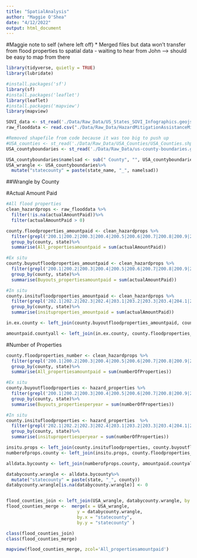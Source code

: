```yaml
---
title: "SpatialAnalysis"
author: "Maggie O'Shea"
date: "4/12/2022"
output: html_document
---
```

#Maggie note to self (where left off)
* Merged files but data won't transfer from flood properties to spatial data - waiting to hear from John --> should be easy to map from there 

```r
library(tidyverse, quietly = TRUE)
library(lubridate)

#install.packages('sf')
library(sf)
#install.packages('leaflet')
library(leaflet)
#install.packages('mapview')
library(mapview)

SOVI_data <- st_read('./Data/Raw_Data/US_States_SOVI_Infographics.geojson') 
raw_flooddata <- read.csv("./Data/Raw_Data/HazardMitigationAssistanceMitigatedProperties.csv", stringsAsFactors = TRUE)

#Removed shapefile from code because it was too big to push up 
#USA_counties <- st_read('./Data/Raw_Data/USA_Counties/USA_Counties.shp')
USA_countyboundaries <- st_read('./Data/Raw_Data/us-county-boundaries.geojson')

```

```r
USA_countyboundaries$namelsad <- sub(" County", "", USA_countyboundaries$namelsad)
USA_wrangle <- USA_countyboundaries%>%
  mutate("statecounty" = paste(state_name, "_", namelsad))

```

##Wrangle by County

#Actual Amount Paid 
```r
#All flood properties
clean_hazardprops <- raw_flooddata %>%
  filter(!is.na(actualAmountPaid))%>%
  filter(actualAmountPaid > 0)

county.floodproperties_amountpaid <- clean_hazardprops %>%
  filter(grepl('200.1|200.2|200.3|200.4|200.5|200.6|200.7|200.8|200.9|201.1|201.2|201.3|201.4|201.5|201.6|201.7|201.8|201.9|201.10|202.1|202.2|202.3|202.4|203.1|203.2|203.3|203.4|204.1|204.1|204.2|204.3|204.4|204.5|204.6|207.2', type))%>%
  group_by(county, state)%>%
  summarise(All_propertiesamountpaid = sum(actualAmountPaid))

#Ex situ
county.buyoutfloodproperties_amountpaid <- clean_hazardprops %>%
  filter(grepl('200.1|200.2|200.3|200.4|200.5|200.6|200.7|200.8|200.9|201.1|201.2|201.3|201.4|201.5|201.6|201.7|201.8|201.9|201.10', type))%>%
  group_by(county, state)%>%
  summarise(Buyouts_propertiesamountpaid = sum(actualAmountPaid))

#In situ
county.insitufloodproperties_amountpaid <- clean_hazardprops %>%
  filter(grepl('202.1|202.2|202.3|202.4|203.1|203.2|203.3|203.4|204.1|204.1|204.2|204.3|204.4|204.5|204.6|207.2', type))%>%
  group_by(county, state)%>%
  summarise(insituproperties_amountpaid = sum(actualAmountPaid))

in.ex.county <- left_join(county.buyoutfloodproperties_amountpaid, county.insitufloodproperties_amountpaid, by = c("county", "state"))

amountpaid.countyall <- left_join(in.ex.county, county.floodproperties_amountpaid, by = c("county", "state"))

```

#Number of Properties
```r
county.floodproperties_number <- clean_hazardprops %>%
  filter(grepl('200.1|200.2|200.3|200.4|200.5|200.6|200.7|200.8|200.9|201.1|201.2|201.3|201.4|201.5|201.6|201.7|201.8|201.9|201.10|202.1|202.2|202.3|202.4|203.1|203.2|203.3|203.4|204.1|204.1|204.2|204.3|204.4|204.5|204.6|207.2', type))%>%
  group_by(county, state)%>%
  summarise(All_propertiesamountpaid = sum(numberOfProperties))

#Ex situ
county.buyoutfloodproperties <- hazard_properties %>%
  filter(grepl('200.1|200.2|200.3|200.4|200.5|200.6|200.7|200.8|200.9|201.1|201.2|201.3|201.4|201.5|201.6|201.7|201.8|201.9|201.10', type))%>%
  group_by(county, state)%>%
  summarise(Buyouts_propertiesperyear = sum(numberOfProperties))

#In situ
county.insitufloodproperties <- hazard_properties  %>%
  filter(grepl('202.1|202.2|202.3|202.4|203.1|203.2|203.3|203.4|204.1|204.1|204.2|204.3|204.4|204.5|204.6|207.2', type))%>%
  group_by(county, state)%>%
  summarise(insitupropertiesperyear = sum(numberOfProperties))

insitu.props <- left_join(county.insitufloodproperties, county.buyoutfloodproperties, by = c("county", "state"))
numberofprops.county <- left_join(insitu.props, county.floodproperties_number, by = c("county", "state"))
```

```r
alldata.bycounty <- left_join(numberofprops.county, amountpaid.countyall, by = c("county", "state"))

databycounty.wrangle <- alldata.bycounty%>%
  mutate("statecounty" = paste(state, "_", county))
databycounty.wrangle[is.na(databycounty.wrangle)] <- 0  


flood_counties_join <- left_join(USA_wrangle, databycounty.wrangle, by = "statecounty")
flood_counties_merge <-  merge(x = USA_wrangle,
                           y = databycounty.wrangle, 
                           by.x = "statecounty", 
                           by.y = "statecounty" )

class(flood_counties_join)
class(flood_counties_merge)
```


```r
mapview(flood_counties_merge, zcol='All_propertiesamountpaid')
```

